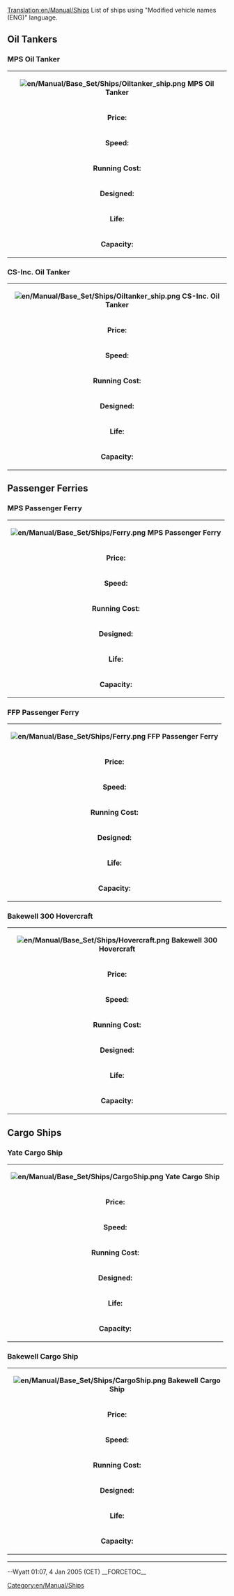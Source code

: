 [[Translation:en/Manual/Ships]]
List of ships using "Modified vehicle names (ENG)" language.
==Oil Tankers==
===MPS Oil Tanker===
{|
| colspan=2 align=center| '''[[File:en/Manual/Base Set/Ships/Oiltanker ship.png]]  MPS Oil Tanker'''
|-
| '''Price:'''||$60,930
|-
| '''Speed:''' || 15 MPH 
|-
| '''Running Cost:'''||$4,592/year
|-
| '''Designed:'''||1928
|-
| '''Life:'''||30
|-
| '''Capacity:'''
| 220,000 Liters of Oil
|}
===CS-Inc. Oil Tanker===
{|
| colspan=2 align=center| '''[[File:en/Manual/Base Set/Ships/Oiltanker ship.png]]  CS-Inc. Oil Tanker'''
|-
| '''Price:'''||$67,022
|-
| '''Speed:''' || 25 MPH 
|-
| '''Running Cost:'''||$4,100/year
|-
| '''Designed:'''||1968
|-
| '''Life:'''||30
|-
| '''Capacity:'''
| 350,000 Liters of Oil
|}
==Passenger Ferries==
===MPS Passenger Ferry===
{|
| colspan=2 align=center| '''[[File:en/Manual/Base Set/Ships/Ferry.png]]  MPS Passenger Ferry'''
|-
| '''Price:'''||$36,558
|-
| '''Speed:''' || 20 MPH 
|-
| '''Running Cost:'''||$2,952/year
|-
| '''Designed:'''||1926
|-
| '''Life:'''||30
|-
| '''Capacity:'''
| 100 Passengers
|}
===FFP Passenger Ferry===
{|
| colspan=2 align=center| '''[[File:en/Manual/Base Set/Ships/Ferry.png]]  FFP Passenger Ferry'''
|-
| '''Price:'''||$42,650
|-
| '''Speed:''' || 40 MPH 
|-
| '''Running Cost:'''||$2,624/year
|-
| '''Designed:'''||1971
|-
| '''Life:'''||30
|-
| '''Capacity:'''
| 130 Passengers
|}
===Bakewell 300 Hovercraft===
{|
| colspan=2 align=center| '''[[File:en/Manual/Base Set/Ships/Hovercraft.png]]  Bakewell 300 Hovercraft'''
|-
| '''Price:'''||$56,360
|-
| '''Speed:''' || 70 MPH 
|-
| '''Running Cost:'''||$6,234/year
|-
| '''Designed:'''||1968
|-
| '''Life:'''||25
|-
| '''Capacity:'''
| 100 Passengers
|}
==Cargo Ships==
===Yate Cargo Ship===
{|
| colspan=2 align=center| '''[[File:en/Manual/Base Set/Ships/CargoShip.png]]  Yate Cargo Ship'''
|-
| '''Price:'''||$48,744
|-
| '''Speed:''' || 15 MPH 
|-
| '''Running Cost:'''||$4,920/year
|-
| '''Designed:'''||1928
|-
| '''Life:'''||30
|-
| '''Capacity:'''
| 160 bags of mail<br>160 tons of coal<br>160 items of livestock<br>160 crates of goods<br>160 tons of grain<br>160 tons of wood<br>160 tons of iron ore<br>160 tons of steel<br>160 bags of valuables<br>
|}
===Bakewell Cargo Ship===
{|
| colspan=2 align=center| '''[[File:en/Manual/Base Set/Ships/CargoShip.png]]  Bakewell Cargo Ship'''
|-
| '''Price:'''||$54,836
|-
| '''Speed:''' || 25 MPH 
|-
| '''Running Cost:'''||$3,706/year
|-
| '''Designed:'''||1974
|-
| '''Life:'''||30
|-
| '''Capacity:'''
| 190 bags of mail<br>190 tons of coal<br>190 items of livestock<br>190 crates of goods<br>190 tons of grain<br>190 tons of wood<br>190 tons of iron ore<br>190 tons of steel<br>190 bags of valuables<br>
|}
----
--Wyatt 01:07, 4 Jan 2005 (CET)
__FORCETOC__

[[Category:en/Manual/Ships]]